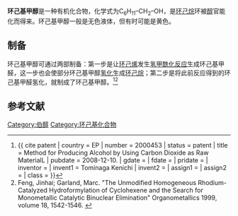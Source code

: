 {{Chembox
| ImageFile = Cyclohexylmethanol.svg
| ImageSize = 150px
| ImageAlt = 
| PIN = Cyclohexylmethanol <!-- Nomenclature of Organic Chemistry – IUPAC Recommendations and Preferred Names 2013 (Blue Book) -->
| OtherNames = Cyclohexanemethanol
| Section1 = {{Chembox Identifiers
| CASNo = 100-49-2
| CASNo_Ref = {{cascite|correct|CAS}}
| UNII_Ref = {{fdacite|correct|FDA}}
| UNII = 4VDR6634UG
| PubChem = 7507
| SMILES = C1CCC(CC1)CO
|  ChemSpiderID = 7226
|  InChI = 1/C7H14O/c8-6-7-4-2-1-3-5-7/h7-8H,1-6H2
|  InChIKey = VSSAZBXXNIABDN-UHFFFAOYAW
|  StdInChI = 1S/C7H14O/c8-6-7-4-2-1-3-5-7/h7-8H,1-6H2
|  StdInChIKey = VSSAZBXXNIABDN-UHFFFAOYSA-N

  }}
| Section2 = {{Chembox Properties
| Formula = C<sub>7</sub>H<sub>14</sub>O
| MolarMass = 114,19 g·mol<sup>−1</sup>
| Appearance = 无色液体，气味似酒精<ref name="GESTIS" />
| Density = 0,9339 g·cm<sup>−3</sup><ref name="Dipolmessungen">Vinzenz Prey, Jürgen Bartsch: ''Dipolmessungen an Pyranose- und Furanose-Modellsubstanzen.'' In: ''Justus Liebigs Annalen der Chemie.'' 712, 1968, S. 201–207, [[doi:10.1002/jlac.19687120124|doi:10.1002/jlac.19687120124]].</ref>
| MeltingPt = 19 °C<ref name="GESTIS">{{GESTIS|ZVG=101394 |CAS=100-49-2 |Name=Cyclohexylmethanol |Date=4 October 2014. }}</ref>
| BoilingPt = 187-188  °C<ref>Bruce Rickborn, Stanley E. Wood: ''Cleavage of cyclopropanes by diborane.'' In: ''Journal of the American Chemical Society.'' 93, 1971, S. 3940–3946, [[doi:10.1021/ja00745a021|doi:10.1021/ja00745a021]].</ref>
| Solubility = 微溶于水<ref>Paul Ruelle, Ulrich W. Kesselring: ''The hydrophobic propensity of water toward amphiprotic solutes: Prediction and molecular origin of the aqueous solubility of aliphatic alcohols.'' In: ''Journal of Pharmaceutical Sciences.'' 86, 1997, S. 179–186, [[doi:10.1021/js9603109|doi:10.1021/js9603109]].</ref>
  }}
| Section3 = {{Chembox Hazards
| MainHazards =
| FlashPt = 71 °C.<ref name="GESTIS" />
| AutoignitionPt =
  }}
}}

'''环己基甲醇'''是一种有机化合物，化学式为C<sub>6</sub>H<sub>11</sub>–CH<sub>2</sub>–OH，是[[环己烷|环己烷]]环被[[醇|醇]]官能化而得来。环己基甲醇一般是无色液体，但有时可能是黄色。

==制备==
环己基甲醇可通过两部制备：第一步是让[[环己烯|环己烯]]发生[[氢甲酰化反应|氢甲酰化反应]]生成环己基甲醛，这一步也会使部分环己基甲醇[[氢化|氢化]]生成[[环己烷|环己烷]]；第二步是将此前反应得到的环己基甲醛氢化，就制成了环己基甲醇。<ref>{{ cite patent | country = EP | number = 2000453 | status = patent | title = Method for Producing Alcohol by Using Carbon Dioxide as Raw MaterialL | pubdate = 2008-12-10. | gdate =  | fdate =  | pridate =  | inventor = | invent1 = Tominaga Kenichi | invent2 =  | assign1 =  | assign2 =  | class = }}</ref><ref>Feng, Jinhai; Garland, Marc. "The Unmodified Homogeneous Rhodium-Catalyzed Hydroformylation of Cyclohexene and the Search for Monometallic Catalytic Binuclear Elimination" Organometallics 1999, volume 18, 1542-1546. {{DOI|10.1021/om980531k}}</ref>

== 参考文献 ==
<references />

[[Category:伯醇|Category:伯醇]]
[[Category:环己基化合物|Category:环己基化合物]]